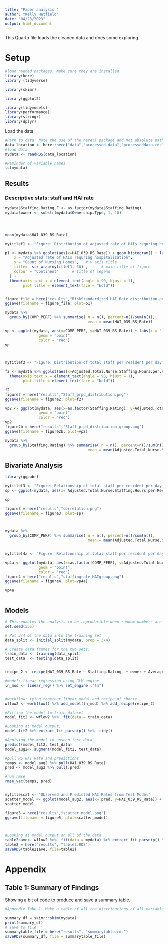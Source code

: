 ```yaml
---
title: "Paper analysis "
author: "Kelly Hatfield"
date: "04/23/2023"
output: html_document
---
```


This Quarto file loads the cleaned data and does some exploring.

# Setup

```r
#load needed packages. make sure they are installed.
library(here) 
library (tidyverse)

library(skimr)

library(ggplot2)

library(tidymodels)
library(performance)
library(stringr)
library(dplyr)

```

Load the data.

```r
#Path to data. Note the use of the here() package and not absolute paths
data_location <- here::here("data","processed_data","processeddata.rds")
#load data
mydata <- readRDS(data_location)

#Reminder of variable names
ls(mydata)
```

## Results

### Descriptive stats: staff and HAI rate

```r

mydata$Staffing.Rating.F <- as.factor(mydata$Staffing.Rating)
mydata$owner <- substr(mydata$Ownership.Type, 1, 10)




mean(mydata$HAI_039_RS_Rate)

mytitlef1 <- "Figure: Distribution of adjusted rate of HAIs requring hospitalization by nursing home"

p1 <- mydata %>% ggplot(aes(x=HAI_039_RS_Rate)) + geom_histogram() + labs(
    x = "Adjusted rate of HAIs requring hospitalization",              # x axis title
    y = "Count of Nursing Homes",   # y axis title
    title=  str_wrap(mytitlef1, 50) ,      # main title of figure
    colour = "Continent"      # title of legend
  ) +
  theme(axis.text.x = element_text(angle = 90, hjust = 1),
        plot.title = element_text(face = "bold"))


figure_file = here("results","RiskStandardized_HAI_Rate_distribution.png")
ggsave(filename = figure_file, plot=p1) 

mydata %>%
  group_by(COMP_PERF) %>% summarise( n = n(), percent=n()/sum(n()),
                                     mean = mean(HAI_039_RS_Rate))

vp <- ggplot(mydata, aes(x=COMP_PERF, y=HAI_039_RS_Rate)) + labs(x = " ", y = "Adjusted rate of HAIs requring hospitalization", title=  str_wrap(mytitlef1, 75))+ geom_violin(trim=FALSE) +  stat_summary(fun = "mean",
               geom = "point",
               color = "red")
vp



mytitlef2 <- "Figure: Distribution of total staff per resident per day by nursing home"

f2 <- mydata %>% ggplot(aes(x=Adjusted.Total.Nurse.Staffing.Hours.per.Resident.per.Day)) + geom_histogram() + labs(y = "Count of Nursing Homes ", x = "Total Staffing per Resident per Day", title=  str_wrap(mytitlef2, 50))+
  theme(axis.text.x = element_text(angle = 90, hjust = 1),
        plot.title = element_text(face = "bold"))

f2
figure2 = here("results","Staff_prpd_distribution.png")
ggsave(filename = figure2, plot=f2) 

vp2 <- ggplot(mydata, aes(x=as.factor(Staffing.Rating), y=Adjusted.Total.Nurse.Staffing.Hours.per.Resident.per.Day)) + labs(x = " ", y = "Total Nurse Staffing Per Resident Per Day", title=  str_wrap(mytitlef1, 75))+ geom_violin(trim=FALSE) +  stat_summary(fun = "mean",
               geom = "point",
               color = "red")
vp2
figure2b = here("results","Staff_prpd_distribution_group.png")
ggsave(filename = figure2b, plot=vp2) 

mydata %>%
  group_by(Staffing.Rating) %>% summarise( n = n(), percent=n()/sum(n()),
                                     mean = mean(Adjusted.Total.Nurse.Staffing.Hours.per.Resident.per.Day))


```

## Bivariate Analysis

```r
library(ggpubr)

mytitlef3 <- "Figure: Relationship of total staff per resident per day by nursing home with Adjusted HAI Rate by nursing home"
sp <- ggplot(mydata, aes(x= Adjusted.Total.Nurse.Staffing.Hours.per.Resident.per.Day, y = HAI_039_RS_Rate)) + geom_point() + labs(y = "Adjusted HAI Rate ", x = "Total Nurse Staffing Per Resident Per Day", title=  str_wrap(mytitlef1, 75)) + geom_smooth(method=lm, se=FALSE)  + theme(plot.title = element_text(hjust = 0.5), panel.background = element_blank(), axis.line = element_line(color="black"), axis.line.x = element_line(color="black")) + stat_cor(method="pearson", label.x=0, label.y=20)

sp

figure3 = here("results","correlation.png")
ggsave(filename = figure3, plot=sp) 



mydata %>%
  group_by(COMP_PERF) %>% summarise( n = n(), percent=n()/sum(n()),
                                     mean = mean(Adjusted.Total.Nurse.Staffing.Hours.per.Resident.per.Day, na.rm=T))


mytitlef4a <- "Figure: Relationship of total staff per resident per day by nursing home with HAI Rating by nursing home"

vp4a <- ggplot(mydata, aes(x=as.factor(COMP_PERF), y=Adjusted.Total.Nurse.Staffing.Hours.per.Resident.per.Day)) + labs(x = " ", y = "Total Nurse Staffing Per Resident Per Day", title=  str_wrap(mytitlef4a, 75))+ geom_violin(trim=FALSE) +  stat_summary(fun = "mean",
               geom = "point",
               color = "red")
figure4 = here("results","staffingrate_HAIgroup.png")
ggsave(filename = figure4, plot=vp4a) 

vp4a



```

## Models

```r
# This enables the analysis to be reproducible when random numbers are used 
set.seed(555)

# Put 3/4 of the data into the training set 
data_split <- initial_split(mydata, prop = 3/4)

# Create data frames for the two sets:
train_data <- training(data_split)
test_data  <- testing(data_split)


recipe_2 <- recipe(HAI_039_RS_Rate ~ Staffing.Rating  + owner + Average.Number.of.Residents.per.Day + Number.of.Citations.from.Infection.Control.Inspections + Total.Weighted.Health.Survey.Score, data= train_data)

#model: linear regression using GLM engine
ln_mod <- linear_reg() %>% set_engine ("lm")


#workflow: tying together linear model and recipe of chocie
wflow2 <- workflow() %>% add_model(ln_mod) %>% add_recipe(recipe_2)

#Fitting the model to train dataset
model_fit2 <- wflow2 %>%  fit(data = train_data)

#Looking at model output;
model_fit2 %>% extract_fit_parsnip() %>%  tidy()

#Applying the model to unseen test data
predict(model_fit2, test_data)
model_aug2<- augment(model_fit2, test_data)

#pull RS HAI Rate and predictions
temps <- model_aug2 %>% pull(HAI_039_RS_Rate)
pred <- model_aug2 %>% pull(.pred)

#run rmse
rmse_vec(temps, pred)


mytitlescat <- "Observed and Predicted HAI Rates from Test Model"
scatter_model <- ggplot(model_aug2, aes(x=.pred, y=HAI_039_RS_Rate)) + labs(x = "Predicted Rate ", y = "Adjusted HAI Rate", title=  str_wrap(mytitlescat, 75))+ geom_point() +geom_abline() + stat_cor(method="pearson", label.x=6, label.y=20)
scatter_model

figure5 = here("results","scatter_model.png")
ggsave(filename = figure5, plot=scatter_model) 



#Looking at model output on all of the data
table2save<- wflow2 %>%  fit(data = mydata) %>% extract_fit_parsnip() %>%  tidy()
table2 = here("results", "table2.RDS")
saveRDS(table2save, file=table2) 
```

# Appendix

## Table 1: Summary of Findings

Showing a bit of code to produce and save a summary table.

```r

#Appendix Tabe 1: Make a table of all the distributions of all variables included in the analysis univariate

summary_df = skimr::skim(mydata)
print(summary_df)
# save to file
summarytable_file = here("results", "summarytable.rds")
saveRDS(summary_df, file = summarytable_file)



```

## 
